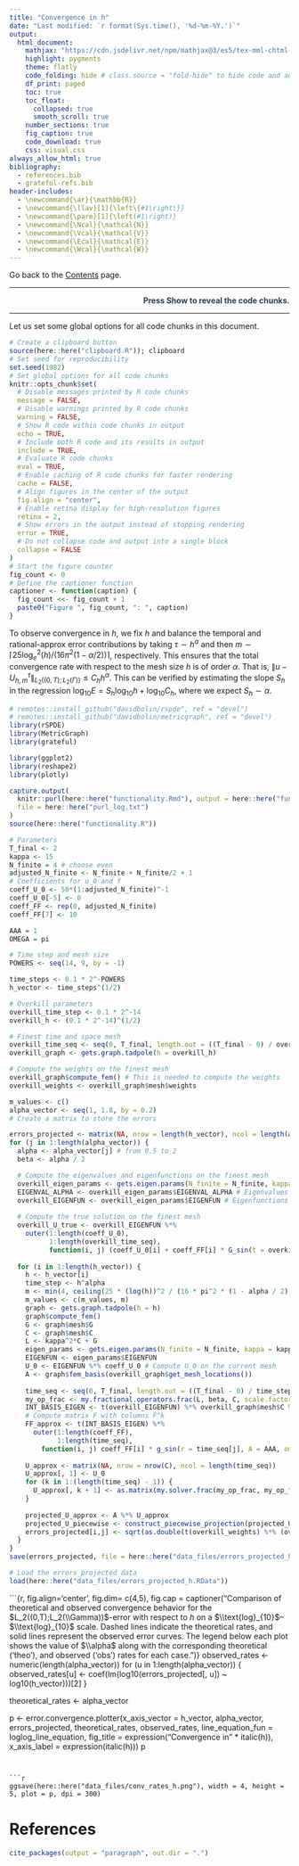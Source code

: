```yaml
---
title: "Convergence in 𝘩"
date: "Last modified: `r format(Sys.time(), '%d-%m-%Y.')`"
output:
  html_document:
    mathjax: "https://cdn.jsdelivr.net/npm/mathjax@3/es5/tex-mml-chtml.js"
    highlight: pygments
    theme: flatly
    code_folding: hide # class.source = "fold-hide" to hide code and add a button to show it
    df_print: paged
    toc: true
    toc_float:
      collapsed: true
      smooth_scroll: true
    number_sections: true
    fig_caption: true
    code_download: true
    css: visual.css
always_allow_html: true
bibliography: 
  - references.bib
  - grateful-refs.bib
header-includes:
  - \newcommand{\ar}{\mathbb{R}}
  - \newcommand{\llav}[1]{\left\{#1\right\}}
  - \newcommand{\pare}[1]{\left(#1\right)}
  - \newcommand{\Ncal}{\mathcal{N}}
  - \newcommand{\Vcal}{\mathcal{V}}
  - \newcommand{\Ecal}{\mathcal{E}}
  - \newcommand{\Wcal}{\mathcal{W}}
---
```


Go back to the [Contents](about.html) page.

<div style="color: #2c3e50; text-align: right;">
********  
<strong>Press Show to reveal the code chunks.</strong>  

********
</div>


Let us set some global options for all code chunks in this document.


```r
# Create a clipboard button
source(here::here("clipboard.R")); clipboard
# Set seed for reproducibility
set.seed(1982) 
# Set global options for all code chunks
knitr::opts_chunk$set(
  # Disable messages printed by R code chunks
  message = FALSE,    
  # Disable warnings printed by R code chunks
  warning = FALSE,    
  # Show R code within code chunks in output
  echo = TRUE,        
  # Include both R code and its results in output
  include = TRUE,     
  # Evaluate R code chunks
  eval = TRUE,       
  # Enable caching of R code chunks for faster rendering
  cache = FALSE,      
  # Align figures in the center of the output
  fig.align = "center",
  # Enable retina display for high-resolution figures
  retina = 2,
  # Show errors in the output instead of stopping rendering
  error = TRUE,
  # Do not collapse code and output into a single block
  collapse = FALSE
)
# Start the figure counter
fig_count <- 0
# Define the captioner function
captioner <- function(caption) {
  fig_count <<- fig_count + 1
  paste0("Figure ", fig_count, ": ", caption)
}
```


::: {.custom-box}
To observe convergence in $h$, we fix $h$ and balance the temporal and rational-approx error contributions by taking $\tau \sim h^\alpha$ and then $m \sim \lceil25\log_e^2(h)/(16\pi^2(1-\alpha/2))\rceil$, respectively. This ensures that the total convergence rate with respect to the mesh size $h$ is of order $\alpha$. That is, $\|u-U_{h,m}^\tau\|_{L_2((0,T);L_2(\Gamma))} \leq C_hh^\alpha$. This can be verified by estimating the slope $S_h$ in the regression $\log_{10} E = S_h\log_{10} h+\log_{10} C_h$, where we expect $S_h\sim\alpha$.
:::


```r
# remotes::install_github("davidbolin/rspde", ref = "devel")
# remotes::install_github("davidbolin/metricgraph", ref = "devel")
library(rSPDE)
library(MetricGraph)
library(grateful)

library(ggplot2)
library(reshape2)
library(plotly)
```



```r
capture.output(
  knitr::purl(here::here("functionality.Rmd"), output = here::here("functionality.R")),
  file = here::here("purl_log.txt")
)
source(here::here("functionality.R"))
```




```r
# Parameters
T_final <- 2
kappa <- 15
N_finite = 4 # choose even
adjusted_N_finite <- N_finite + N_finite/2 + 1
# Coefficients for u_0 and f
coeff_U_0 <- 50*(1:adjusted_N_finite)^-1
coeff_U_0[-5] <- 0
coeff_FF <- rep(0, adjusted_N_finite)
coeff_FF[7] <- 10

AAA = 1
OMEGA = pi

# Time step and mesh size
POWERS <- seq(14, 9, by = -1)

time_steps <- 0.1 * 2^-POWERS
h_vector <- time_steps^(1/2)

# Overkill parameters
overkill_time_step <- 0.1 * 2^-14
overkill_h <- (0.1 * 2^-14)^(1/2)

# Finest time and space mesh
overkill_time_seq <- seq(0, T_final, length.out = ((T_final - 0) / overkill_time_step + 1))
overkill_graph <- gets.graph.tadpole(h = overkill_h)

# Compute the weights on the finest mesh
overkill_graph$compute_fem() # This is needed to compute the weights
overkill_weights <- overkill_graph$mesh$weights

m_values <- c()
alpha_vector <- seq(1, 1.8, by = 0.2)
# Create a matrix to store the errors
```


```r
errors_projected <- matrix(NA, nrow = length(h_vector), ncol = length(alpha_vector))
for (j in 1:length(alpha_vector)) {
  alpha <- alpha_vector[j] # from 0.5 to 2
  beta <- alpha / 2

  # Compute the eigenvalues and eigenfunctions on the finest mesh
  overkill_eigen_params <- gets.eigen.params(N_finite = N_finite, kappa = kappa, alpha = alpha, graph = overkill_graph)
  EIGENVAL_ALPHA <- overkill_eigen_params$EIGENVAL_ALPHA # Eigenvalues (they are independent of the meshes)
  overkill_EIGENFUN <- overkill_eigen_params$EIGENFUN # Eigenfunctions on the finest mesh
  
  # Compute the true solution on the finest mesh
  overkill_U_true <- overkill_EIGENFUN %*% 
    outer(1:length(coeff_U_0), 
          1:length(overkill_time_seq), 
          function(i, j) (coeff_U_0[i] + coeff_FF[i] * G_sin(t = overkill_time_seq[j], A = AAA, lambda_j_alpha_half = EIGENVAL_ALPHA[i], omega = OMEGA)) * exp(-EIGENVAL_ALPHA[i] * overkill_time_seq[j]))
  
  for (i in 1:length(h_vector)) {
    h <- h_vector[i]
    time_step <- h^alpha
    m <- min(4, ceiling(25 * (log(h))^2 / (16 * pi^2 * (1 - alpha / 2))))
    m_values <- c(m_values, m)
    graph <- gets.graph.tadpole(h = h)
    graph$compute_fem()
    G <- graph$mesh$G
    C <- graph$mesh$C
    L <- kappa^2*C + G
    eigen_params <- gets.eigen.params(N_finite = N_finite, kappa = kappa, alpha = alpha, graph = graph)
    EIGENFUN <- eigen_params$EIGENFUN
    U_0 <- EIGENFUN %*% coeff_U_0 # Compute U_0 on the current mesh
    A <- graph$fem_basis(overkill_graph$get_mesh_locations())
  
    time_seq <- seq(0, T_final, length.out = ((T_final - 0) / time_step + 1))
    my_op_frac <- my.fractional.operators.frac(L, beta, C, scale.factor = kappa^2, m = m, time_step)
    INT_BASIS_EIGEN <- t(overkill_EIGENFUN) %*% overkill_graph$mesh$C %*% A
    # Compute matrix F with columns F^k
    FF_approx <- t(INT_BASIS_EIGEN) %*% 
      outer(1:length(coeff_FF), 
            1:length(time_seq), 
        function(i, j) coeff_FF[i] * g_sin(r = time_seq[j], A = AAA, omega = OMEGA))
    
    U_approx <- matrix(NA, nrow = nrow(C), ncol = length(time_seq))
    U_approx[, 1] <- U_0
    for (k in 1:(length(time_seq) - 1)) {
      U_approx[, k + 1] <- as.matrix(my.solver.frac(my_op_frac, my_op_frac$C %*% U_approx[, k] + time_step * FF_approx[, k + 1]))
    }
    
    projected_U_approx <- A %*% U_approx
    projected_U_piecewise <- construct_piecewise_projection(projected_U_approx, time_seq, overkill_time_seq)
    errors_projected[i,j] <- sqrt(as.double(t(overkill_weights) %*% (overkill_U_true - projected_U_piecewise)^2 %*% rep(overkill_time_step, length(overkill_time_seq))))
  }
}
save(errors_projected, file = here::here("data_files/errors_projected_h.RData"))
```


```r
# Load the errors_projected data
load(here::here("data_files/errors_projected_h.RData"))
```


```{r, fig.align='center', fig.dim= c(4,5), fig.cap = captioner("Comparison of theoretical and observed convergence behavior for the $L_2((0,T);L_2(\\Gamma))$-error with respect to $h$ on a $\\text{log}_{10}$–$\\text{log}_{10}$ scale. Dashed lines indicate the theoretical rates, and solid lines represent the observed error curves. The legend below each plot shows the value of $\\alpha$ along with the corresponding theoretical ('theo'), and observed ('obs') rates for each case.")}
observed_rates <- numeric(length(alpha_vector))
for (u in 1:length(alpha_vector)) {
  observed_rates[u] <- coef(lm(log10(errors_projected[, u]) ~ log10(h_vector)))[2]
}

theoretical_rates <- alpha_vector


p <- error.convergence.plotter(x_axis_vector = h_vector, 
                               alpha_vector, 
                               errors_projected, 
                               theoretical_rates, 
                               observed_rates,
                               line_equation_fun = loglog_line_equation,
                               fig_title = expression("Convergence in " * italic(h)),
                               x_axis_label = expression(italic(h)))
p
```


```r
ggsave(here::here("data_files/conv_rates_h.png"), width = 4, height = 5, plot = p, dpi = 300)
```


# References

```r
cite_packages(output = "paragraph", out.dir = ".")
```
